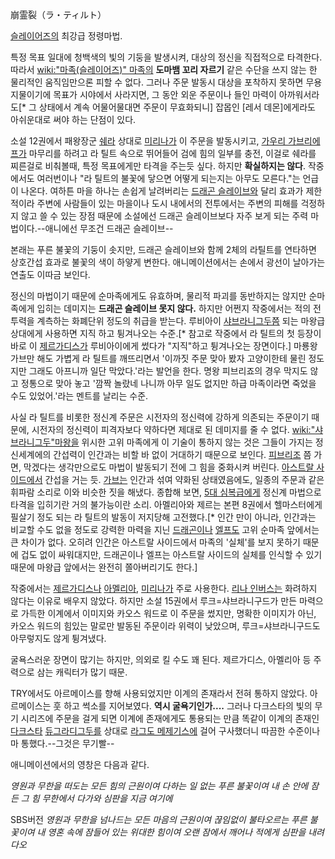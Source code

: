 {{{#!html
<iframe width="480" height="360" src="http://www.youtube.com/embed/ruNPJDkO66Q" frameborder="0" allowfullscreen></iframe>
}}}

崩霊裂（ラ・ティルト）

[[슬레이어즈]]의 최강급 정령마법. 


특정 목표 일대에 청백색의 빛의 기둥을 발생시켜, 대상의 정신을 직접적으로 타격한다. 따라서 [[wiki:"마족(슬레이어즈)" 마족]]의 '''도마뱀 꼬리 자르기''' 같은 수단을 쓰지 않는 한 물리적인 움직임만으론 피할 수 없다. 그러나 주문 발동시 대상을 포착하지 못하면 무용지물이기에 목표가 시야에서 사라지면, 그 동안 외운 주문이나 들인 마력이 아까워서라도[* 그 상태에서 계속 어물어물대면 주문이 무효화되니] 잡몹인 [레서 데몬]에게라도 아쉬운대로 써야 하는 단점이 있다.

소설 12권에서 패왕장군 [[쉐라]] 상대로 [[미리나]]가 이 주문을 발동시키고, [[가우리 가브리에프]]가 마무리를 하려고 라 틸트 속으로 뛰어들어 검에 힘의 일부를 충전, 이걸로 쉐라를 찌른걸로 비춰볼때, 특정 목표에게만 타격을 주는듯 싶다. 하지만 '''확실하지는 않다'''. 작중에서도 여러번이나 "라 틸트의 불꽃에 닿으면 어떻게 되는지는 아무도 모른다."는 언급이 나온다. 여하튼 마을 하나는 손쉽게 날려버리는 [[드래곤 슬레이브]]와 달리 효과가 제한적이라 주변에 사람들이 있는 마을이나 도시 내에서의 전투에서는 주변의 피해를 걱정하지 않고 쓸 수 있는 장점 때문에 소설에선 드래곤 슬레이브보다 자주 보게 되는 주력 마법이다.--애니에선 무조건 드래곤 슬레이브--

본래는 푸른 불꽃의 기둥이 솟지만, 드래곤 슬레이브와 함께 2체의 라틸트를 연타하면 상호간섭 효과로 불꽃의 색이 하얗게 변한다. 애니메이션에서는 손에서 광선이 날아가는 연출도 이따금 보인다.

정신의 마법이기 때문에 순마족에게도 유효하며, 물리적 파괴를 동반하지는 않지만 순마족에게 입히는 데미지는 '''드래곤 슬레이브 못지 않다.''' 하지만 어쩐지 작중에서는 적의 전투력을 계측하는 화폐단위 정도의 취급을 받는다. 루비아이 [[샤브라니그두]]쯤 되는 마왕급 상대에게 사용하면 지직 하고 튕겨나오는 수준.[* 참고로 작중에서 라 틸트의 첫 등장이 바로 이 [[제르가디스]]가 루비아이에게 썼다가 "지직"하고 튕겨나오는 장면이다.] 마룡왕 가브만 해도 가볍게 라 틸트를 깨뜨리면서 '이까짓 주문 맞아 봤자 고양이한테 물린 정도지만 그래도 아프니까 일단 막았다.'라는 발언을 한다. 명왕 피브리죠의 경우 막지도 않고 정통으로 맞아 놓고 '깜짝 놀랐네 나니까 아무 일도 없지만 하급 마족이라면 죽었을 수도 있었어.'라는 멘트를 날리는 수준.

사실 라 틸트를 비롯한 정신계 주문은 시전자의 정신력에 강하게 의존되는 주문이기 때문에, 시전자의 정신력이 피격자보다 약하다면 제대로 된 데미지를 줄 수 없다. [[wiki:"샤브라니그두"마왕]]을 위시한 고위 마족에게 이 기술이 통하지 않는 것은 그들이 가지는 정신세계에의 간섭력이 인간과는 비할 바 없이 거대하기 때문으로 보인다. [[피브리조]] 쯤 가면, 막겠다는 생각만으로도 마법이 발동되기 전에 그 힘을 중화시켜 버린다. [[아스트랄 사이드]]에서 간섭을 거는 듯. [[가브]]는 인간과 섞여 약화된 상태였음에도, 일종의 주문과 같은 휘파람 소리로 이와 비슷한 짓을 해냈다. 종합해 보면, [[5대 심복]]급에게 정신계 마법으로 타격을 입히기란 거의 불가능이란 소리. 아멜리아와 제르는 본편 8권에서 헬마스터에게 필살기 정도 되는 라 틸트의 발동이 저지당해 고전했다.[* 인간 만이 아니라, 인간과는 비교할 수도 없을 정도로 강력한 마력을 지닌 [[드래곤]]이나 [[엘프]]도 고위 순마족 앞에서는 큰 차이가 없다. 오히려 인간은 아스트랄 사이드에서 마족의 '실체'를 보지 못하기 때문에 겁도 없이 싸워대지만, 드래곤이나 엘프는 아스트랄 사이드의 실체를 인식할 수 있기 때문에 마왕급 앞에서는 완전히 쫄아버리기도 한다.]

작중에서는 [[제르가디스]]나 [[아멜리아]], [[미리나]]가 주로 사용한다. [[리나 인버스]]는 화려하지 않다는 이유로 배우지 않았다. 하지만 소설 15권에서 루크=샤브라니구드가 만든 마력으로 가득한 이계에서 이미지와 카오스 워드로 이 주문을 썼지만, 명확한 이미지가 아닌, 카오스 워드의 힘있는 말로만 발동된 주문이라 위력이 낮았으며, 루크=샤브라니구드도 아무렇지도 않게 튕겨냈다.

굴욕스러운 장면이 많기는 하지만, 의외로 킬 수도 꽤 된다. 제르가디스, 아멜리아 등 주력으로 삼는 캐릭터가 많기 때문.

TRY에서도 아르메이스를 향해 사용되었지만 이계의 존재라서 전혀 통하지 않았다. 아르메이스는 훗 하고 썩소를 지어보였다. '''역시 굴욕기인가....''' 그러나 다크스타의 빛의 무기 시리즈에 주문을 걸게 되면 이계에 존재에게도 통용되는 만큼 똑같이 이계의 존재인 [[다크스타]] [[듀그라디그두]]를 상대로 [[라그도 메제기스]]에 걸어 구사했더니 따끔한 수준이나마 통했다.--그것은 무기빨--

애니메이션에서의 영창은 다음과 같다.

''영원과 무한을 떠도는 모든 힘의 근원이여 다하는 일 없는 푸른 불꽃이여 내 손 안에 잠든 그 힘 무한에서 다가와 심판을 지금 여기에''

SBS버전
''영원과 무한을 넘나드는 모든 마음의 근원이여 끊임없이 불타오르는 푸른 불꽃이여 내 영혼 속에 잠들어 있는 위대한 힘이여 오랜 잠에서 깨어나 적에게 심판을 내려다오''
